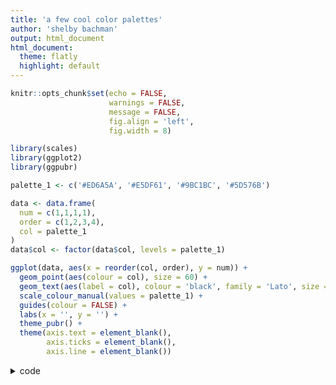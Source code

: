 ```yaml
---
title: 'a few cool color palettes'
author: 'shelby bachman'
output: html_document
html_document:
  theme: flatly
  highlight: default
---
```


```r

knitr::opts_chunk$set(echo = FALSE,
                      warnings = FALSE,
                      message = FALSE,
                      fig.align = 'left',
                      fig.width = 8)

library(scales)
library(ggplot2)
library(ggpubr)

```

```r

palette_1 <- c('#ED6A5A', '#E5DF61', '#9BC1BC', '#5D576B')

data <- data.frame(
  num = c(1,1,1,1),
  order = c(1,2,3,4),
  col = palette_1
)
data$col <- factor(data$col, levels = palette_1)

ggplot(data, aes(x = reorder(col, order), y = num)) +
  geom_point(aes(colour = col), size = 60) +
  geom_text(aes(label = col), colour = 'black', family = 'Lato', size = 6) +
  scale_colour_manual(values = palette_1) +
  guides(colour = FALSE) +
  labs(x = '', y = '') +
  theme_pubr() +
  theme(axis.text = element_blank(),
        axis.ticks = element_blank(),
        axis.line = element_blank())

```

<details><summary>code</summary>

```r

c('#ED6A5A', '#E5DF61', '#9BC1BC', '#5D576B')

```

</details>
